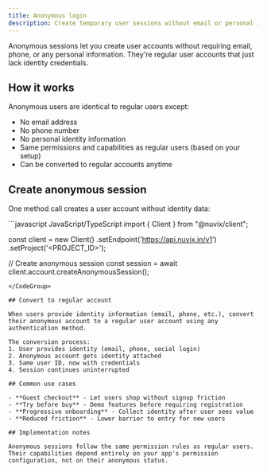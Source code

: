 ```yaml
---
title: Anonymous login
description: Create temporary user sessions without email or personal information - perfect for guest access that converts to real accounts.
---
```


Anonymous sessions let you create user accounts without requiring email, phone, or any personal information. They're regular user accounts that just lack identity credentials.

## How it works

Anonymous users are identical to regular users except:
- No email address
- No phone number  
- No personal identity information
- Same permissions and capabilities as regular users (based on your setup)
- Can be converted to regular accounts anytime

## Create anonymous session

One method call creates a user account without identity data:

<CodeGroup>
```javascript JavaScript/TypeScript
import { Client } from "@nuvix/client";

const client = new Client()
    .setEndpoint('https://api.nuvix.in/v1')
    .setProject('<PROJECT_ID>');

// Create anonymous session
const session = await client.account.createAnonymousSession();
```
</CodeGroup>

## Convert to regular account

When users provide identity information (email, phone, etc.), convert their anonymous account to a regular user account using any authentication method.

The conversion process:
1. User provides identity (email, phone, social login)
2. Anonymous account gets identity attached
3. Same user ID, now with credentials
4. Session continues uninterrupted

## Common use cases

- **Guest checkout** - Let users shop without signup friction
- **Try before buy** - Demo features before requiring registration  
- **Progressive onboarding** - Collect identity after user sees value
- **Reduced friction** - Lower barrier to entry for new users

## Implementation notes

Anonymous sessions follow the same permission rules as regular users. Their capabilities depend entirely on your app's permission configuration, not on their anonymous status.